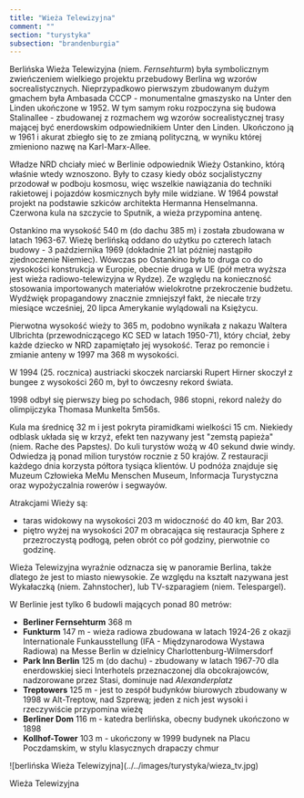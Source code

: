 ```yaml
---
title: "Wieża Telewizyjna"
comment: ""
section: "turystyka"
subsection: "brandenburgia"
---
```


Berlińska Wieża Telewizyjna (niem. *Fernsehturm*) była symbolicznym zwieńczeniem wielkiego projektu przebudowy Berlina wg wzorów socrealistycznych. Nieprzypadkowo pierwszym zbudowanym dużym gmachem była Ambasada CCCP - monumentalne gmaszysko na Unter den Linden ukończone w 1952. W tym samym roku rozpoczyna się budowa Stalinallee - zbudowanej z rozmachem wg wzorów socrealistycznej trasy mającej być enerdowskim odpowiednikiem Unter den Linden. Ukończono ją w 1961 i akurat zbiegło się to ze zmianą polityczną, w wyniku której zmieniono nazwę na Karl-Marx-Allee.

Władze NRD chciały mieć w Berlinie odpowiednik Wieży Ostankino, którą właśnie wtedy wznoszono. Były to czasy kiedy obóz socjalistyczny przodował w podboju kosmosu, więc wszelkie nawiązania do techniki rakietowej i pojazdów kosmicznych były mile widziane. W 1964 powstał projekt na podstawie szkiców architekta Hermanna Henselmanna. Czerwona kula na szczycie to Sputnik, a wieża przypomina antenę.

Ostankino ma wysokość 540 m (do dachu 385 m) i została zbudowana w latach 1963-67. Wieżę berlińską oddano do użytku po czterech latach budowy - 3 października 1969 (dokładnie 21 lat później nastąpiło zjednoczenie Niemiec). Wówczas po Ostankino była to druga co do wysokości konstrukcja w Europie, obecnie druga w UE (pół metra wyższa jest wieża radiowo-telewizyjna w Rydze). Ze względu na konieczność stosowania importowanych materiałów wielokrotne przekroczenie budżetu. Wydźwięk propagandowy znacznie zmniejszył fakt, że niecałe trzy miesiące wcześniej, 20 lipca Amerykanie wylądowali na Księżycu.

Pierwotna wysokość wieży to 365 m, podobno wynikała z nakazu Waltera Ulbrichta (przewodniczącego KC SED w latach 1950-71), który chciał, żeby każde dziecko w NRD zapamiętało jej wysokość. Teraz po remoncie i zmianie anteny w 1997 ma 368 m wysokości.

W 1994 (25. rocznica) austriacki skoczek narciarski Rupert Hirner skoczył z bungee z wysokości 260 m, był to ówczesny rekord świata.

1998 odbył się pierwszy bieg po schodach, 986 stopni, rekord należy do olimpijczyka Thomasa Munkelta 5m56s.

Kula ma średnicę 32 m i jest pokryta piramidkami wielkości 15 cm. Niekiedy odblask układa się w krzyż, efekt ten nazywany jest "zemstą papieża" (niem. Rache des Papstes<em>). </em>Do kuli turystów wożą w 40 sekund dwie windy. Odwiedza ją ponad milion turystów rocznie z 50 krajów. Z restauracji każdego dnia korzysta półtora tysiąca klientów. U podnóża znajduje się Muzeum Człowieka MeMu Menschen Museum, Informacja Turystyczna oraz wypożyczalnia rowerów i segwayów.

Atrakcjami Wieży są:

- taras widokowy na wysokości 203 m widoczność do 40 km, Bar 203.
- piętro wyżej na wysokości 207 m obracająca się restauracja Sphere z przezroczystą podłogą, pełen obrót co pół godziny, pierwotnie co godzinę.

Wieża Telewizyjna wyraźnie odznacza się w panoramie Berlina, także dlatego że jest to miasto niewysokie. Ze względu na kształt nazywana jest Wykałaczką (niem. Zahnstocher), lub TV-szparagiem (niem. Telespargel).

W Berlinie jest tylko 6 budowli mających ponad 80 metrów:

- **Berliner Fernsehturm** 368 m
- **Funkturm** 147 m - wieża radiowa zbudowana w latach 1924-26 z okazji Internationale Funkausstellung (IFA - Międzynarodowa Wystawa Radiowa) na Messe Berlin w dzielnicy Charlottenburg-Wilmersdorf
- **Park Inn Berlin** 125 m (do dachu) - zbudowany w latach 1967-70 dla enerdowskiej sieci Interhotels przeznaczonej dla obcokrajowców, nadzorowane przez Stasi, dominuje nad *Alexanderplatz*
- **Treptowers** 125 m - jest to zespół budynków biurowych zbudowany w 1998 w Alt-Treptow, nad Szprewą; jeden z nich jest wysoki i rzeczywiście przypomina wieżę
- **Berliner Dom** 116 m - katedra berlińska, obecny budynek ukończono w 1898
- **Kollhof-Tower** 103 m - ukończony w 1999 budynek na Placu Poczdamskim, w stylu klasycznych drapaczy chmur

<BoxPageImageWrapper>
![berlińska Wieża Telewizyjna](../../images/turystyka/wieza_tv.jpg)

Wieża Telewizyjna
</BoxPageImageWrapper>
